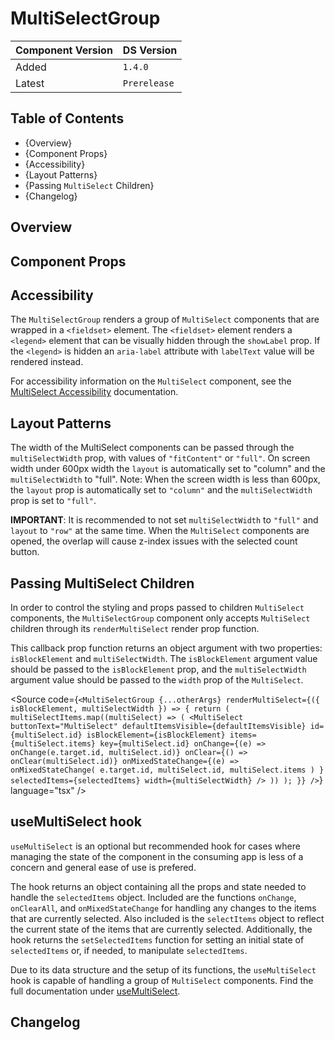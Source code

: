 

<Meta of={MultiSelectGroupStories} />

# MultiSelectGroup

| Component Version | DS Version   |
| ----------------- | ------------ |
| Added             | `1.4.0`      |
| Latest            | `Prerelease` |

## Table of Contents

- {<Link href="#overview" target="_self">Overview</Link>}
- {<Link href="#component-props" target="_self">Component Props</Link>}
- {<Link href="#accessibility" target="_self">Accessibility</Link>}
- {<Link href="#layout-patterns" target="_self">Layout Patterns</Link>}
- {<Link href="#passing-multiselect-children" target="_self">Passing `MultiSelect` Children</Link>}
- {<Link href="#changelog" target="_self">Changelog</Link>}

## Overview

<Description of={MultiSelectGroupStories} />

## Component Props

<Canvas of={MultiSelectGroupStories.WithControls} />

<ArgTypes of={MultiSelectGroupStories.WithControls} />

## Accessibility

The `MultiSelectGroup` renders a group of `MultiSelect` components that are
wrapped in a `<fieldset>` element. The `<fieldset>` element renders a `<legend>`
element that can be visually hidden through the `showLabel` prop. If the
`<legend>` is hidden an `aria-label` attribute with `labelText` value will be
rendered instead.

For accessibility information on the `MultiSelect` component, see the
[MultiSelect Accessibility](../?path=/docs/components-form-elements-multiselect--docs#accessibility) documentation.

## Layout Patterns

The width of the MultiSelect components can be passed through the
`multiSelectWidth` prop, with values of `"fitContent"` or `"full"`.
On screen width under 600px width the `layout` is automatically set to "column"
and the `multiSelectWidth` to "full". Note: When the screen width is less than
600px, the `layout` prop is automatically set to `"column"` and the
`multiSelectWidth` prop is set to `"full"`.

**IMPORTANT**: It is recommended to not set `multiSelectWidth` to `"full"` and
`layout` to `"row"` at the same time. When the `MultiSelect` components are
opened, the overlap will cause z-index issues with the selected count button.

<Canvas of={MultiSelectGroupStories.LayoutPatterns} />

## Passing MultiSelect Children

In order to control the styling and props passed to children `MultiSelect`
components, the `MultiSelectGroup` component only accepts `MultiSelect` children
through its `renderMultiSelect` render prop function.

This callback prop function returns an object argument with two properties:
`isBlockElement` and `multiSelectWidth`. The `isBlockElement` argument value
should be passed to the `isBlockElement` prop, and the `multiSelectWidth`
argument value should be passed to the `width` prop of the `MultiSelect`.

<Source
  code={`
<MultiSelectGroup
  {...otherArgs}
  renderMultiSelect={({ isBlockElement, multiSelectWidth }) => {
    return (
      multiSelectItems.map((multiSelect) => (
        <MultiSelect
          buttonText="MultiSelect"
          defaultItemsVisible={defaultItemsVisible}
          id={multiSelect.id}
          isBlockElement={isBlockElement}
          items={multiSelect.items}
          key={multiSelect.id}
          onChange={(e) => onChange(e.target.id, multiSelect.id)}
          onClear={() => onClear(multiSelect.id)}
          onMixedStateChange={(e) =>
            onMixedStateChange(
              e.target.id,
              multiSelect.id,
              multiSelect.items
            )
          }
          selectedItems={selectedItems}
          width={multiSelectWidth}
        />
      ))
    );
  }}
/>
`}
  language="tsx"
/>

## useMultiSelect hook

`useMultiSelect` is an optional but recommended hook for cases where managing
the state of the component in the consuming app is less of a concern and general
ease of use is prefered.

The hook returns an object containing all the props and state needed to
handle the `selectedItems` object. Included are the functions `onChange`,
`onClearAll`, and `onMixedStateChange` for handling any changes to the
items that are currently selected. Also included is the `selectItems` object
to reflect the current state of the items that are currently selected.
Additionally, the hook returns the `setSelectedItems` function for setting
an initial state of `selectedItems` or, if needed, to manipulate `selectedItems`.

Due to its data structure and the setup of its functions, the `useMultiSelect`
hook is capable of handling a group of `MultiSelect` components. Find the full
documentation under [useMultiSelect](../?path=/docs/hooks-usemultiselect--docs).

## Changelog

<ComponentChangelogTable changelogData={changelogData} />
